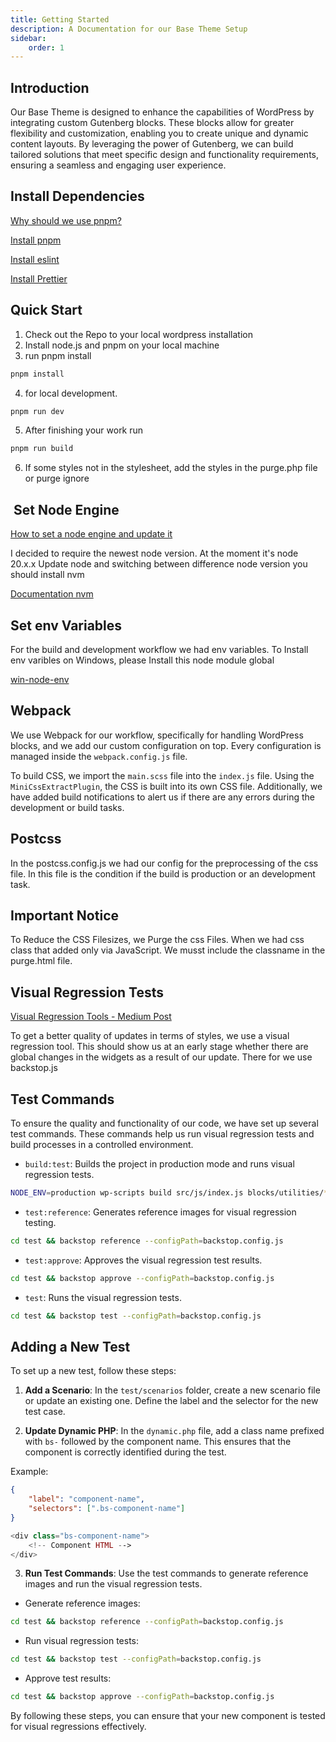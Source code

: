 ```yaml
---
title: Getting Started
description: A Documentation for our Base Theme Setup
sidebar:
    order: 1
---
```


## Introduction

Our Base Theme is designed to enhance the capabilities of WordPress by integrating custom Gutenberg blocks. These blocks allow for greater flexibility and customization, enabling you to create unique and dynamic content layouts. By leveraging the power of Gutenberg, we can build tailored solutions that meet specific design and functionality requirements, ensuring a seamless and engaging user experience.

## Install Dependencies

[Why should we use pnpm?](https://medium.com/pnpm/why-should-we-use-pnpm-75ca4bfe7d93)

[Install pnpm](https://pnpm.io/installation)

[Install eslint](https://marketplace.visualstudio.com/items?itemName=dbaeumer.vscode-eslint)

[Install Prettier](https://marketplace.visualstudio.com/items?itemName=esbenp.prettier-vscode)

## Quick Start

1. Check out the Repo to your local wordpress installation
2. Install node.js and pnpm on your local machine
3. run pnpm install

```bash
pnpm install
```

4. for local development.

```bash
pnpm run dev
```

5. After finishing your work run

```bash
pnpm run build
```

6. If some styles not in the stylesheet, add the styles in the purge.php file or purge ignore

##  Set Node Engine

[How to set a node engine and update it](https://stackoverflow.com/questions/29349684/how-can-i-specify-the-required-node-js-version-in-package-json)

I decided to require the newest node version. At the moment it's node 20.x.x
Update node and switching between difference node version you should install nvm

[Documentation nvm](https://github.com/nvm-sh/nvm)

## Set env Variables

For the build and development workflow we had env variables.
To Install env varibles on Windows, please Install this node module global

[win-node-env](https://www.npmjs.com/package/win-node-env)

## Webpack

We use Webpack for our workflow, specifically for handling WordPress blocks, and we add our custom configuration on top. Every configuration is managed inside the `webpack.config.js` file.

To build CSS, we import the `main.scss` file into the `index.js` file. Using the `MiniCssExtractPlugin`, the CSS is built into its own CSS file. Additionally, we have added build notifications to alert us if there are any errors during the development or build tasks.

## Postcss

In the postcss.config.js we had our config for the preprocessing of the css file.
In this file is the condition if the build is production or an development task.

## Important Notice

To Reduce the CSS Filesizes, we Purge the css Files.
When we had css class that added only via JavaScript.
We musst include the classname in the purge.html file.

## Visual Regression Tests

[Visual Regression Tools - Medium Post](https://medium.com/loftbr/visual-regression-testing-eb74050f3366)

To get a better quality of updates in terms of styles, we use a visual regression tool. This should show us at an early stage whether there are global changes in the widgets as a result of our update.
There for we use backstop.js

## Test Commands

To ensure the quality and functionality of our code, we have set up several test commands. These commands help us run visual regression tests and build processes in a controlled environment.

-   `build:test`: Builds the project in production mode and runs visual regression tests.

```bash
NODE_ENV=production wp-scripts build src/js/index.js blocks/utilities/**/*.jsx blocks/components/**/*.jsx && cd test && backstop test --configPath=backstop.config.js
```

-   `test:reference`: Generates reference images for visual regression testing.

```bash
cd test && backstop reference --configPath=backstop.config.js
```

-   `test:approve`: Approves the visual regression test results.

```bash
cd test && backstop approve --configPath=backstop.config.js
```

-   `test`: Runs the visual regression tests.

```bash
cd test && backstop test --configPath=backstop.config.js
```

## Adding a New Test

To set up a new test, follow these steps:

1. **Add a Scenario**: In the `test/scenarios` folder, create a new scenario file or update an existing one. Define the label and the selector for the new test case.

2. **Update Dynamic PHP**: In the `dynamic.php` file, add a class name prefixed with `bs-` followed by the component name. This ensures that the component is correctly identified during the test.

Example:

```json
{
    "label": "component-name",
    "selectors": [".bs-component-name"]
}
```

```php
<div class="bs-component-name">
    <!-- Component HTML -->
</div>
```

3. **Run Test Commands**: Use the test commands to generate reference images and run the visual regression tests.

-   Generate reference images:

```bash
cd test && backstop reference --configPath=backstop.config.js
```

-   Run visual regression tests:

```bash
cd test && backstop test --configPath=backstop.config.js
```

-   Approve test results:

```bash
cd test && backstop approve --configPath=backstop.config.js
```

By following these steps, you can ensure that your new component is tested for visual regressions effectively.
